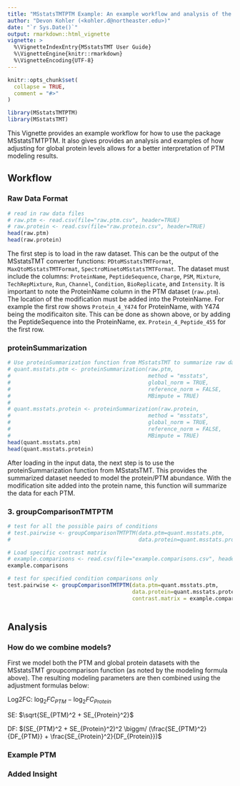 ---
title: "MSstatsTMTPTM Example: An example workflow and analysis of the MSstatsTMTPTM package"
author: "Devon Kohler (<kohler.d@northeaster.edu>)"
date: "`r Sys.Date()`"
output: rmarkdown::html_vignette
vignette: >
  %\VignetteIndexEntry{MSstatsTMT User Guide}
  %\VignetteEngine{knitr::rmarkdown}
  %\VignetteEncoding{UTF-8}
---

```{r setup, include=FALSE}
knitr::opts_chunk$set(
  collapse = TRUE,
  comment = "#>"
)
```

```{r}
library(MSstatsTMTPTM)
library(MSstatsTMT)
```

This Vignette provides an example workflow for how to use the package MSstatsTMTPTM. It also gives provides an analysis and examples of how adjusting for global protein levels allows for a better interpretation of PTM modeling results.

## Workflow

### Raw Data Format

```{r}
# read in raw data files
# raw.ptm <- read.csv(file="raw.ptm.csv", header=TRUE)
# raw.protein <- read.csv(file="raw.protein.csv", header=TRUE)
head(raw.ptm)
head(raw.protein)
```

The first step is to load in the raw dataset. This can be the output of the MSstatsTMT converter functions: `PDtoMSstatsTMTFormat`, `MaxQtoMSstatsTMTFormat`, `SpectroMinetoMSstatsTMTFormat`. The dataset must include the columns: `ProteinName`, `PeptideSequence`, `Charge`, `PSM`, `Mixture`, `TechRepMixture`, `Run`, `Channel`, `Condition`, `BioReplicate`, and `Intensity`. It is important to note the ProteinName column in the PTM dataset (`raw.ptm`). The location of the modification must be added into the ProteinName. For example the first row shows `Protein_4_Y474` for ProteinName, with Y474 being the modificaiton site. This can be done as shown above, or by adding the PeptideSequence into the ProteinName, ex. `Protein_4_Peptide_455` for the first row.


### proteinSummarization

``` {r}

# Use proteinSummarization function from MSstatsTMT to summarize raw data
# quant.msstats.ptm <- proteinSummarization(raw.ptm,
#                                           method = "msstats",
#                                           global_norm = TRUE,
#                                           reference_norm = FALSE,
#                                           MBimpute = TRUE)
# 
# quant.msstats.protein <- proteinSummarization(raw.protein,
#                                           method = "msstats",
#                                           global_norm = TRUE,
#                                           reference_norm = FALSE,
#                                           MBimpute = TRUE)
head(quant.msstats.ptm)
head(quant.msstats.protein)

```

After loading in the input data, the next step is to use the proteinSummarization function from MSstatsTMT. This provides the summarized dataset needed to model the protein/PTM abundance. With the modification site added into the protein name, this function will summarize the data for each PTM.


### 3. groupComparisonTMTPTM

``` {r}

# test for all the possible pairs of conditions
# test.pairwise <- groupComparisonTMTPTM(data.ptm=quant.msstats.ptm,
#                                        data.protein=quant.msstats.protein)

# Load specific contrast matrix
# example.comparisons <- read.csv(file="example.comparisons.csv", header=TRUE)
example.comparisons

# test for specified condition comparisons only
test.pairwise <- groupComparisonTMTPTM(data.ptm=quant.msstats.ptm,
                                       data.protein=quant.msstats.protein,
                                       contrast.matrix = example.comparisons)



```


## Analysis

### How do we combine models?

First we model both the PTM and global protein datasets with the MSstatsTMT groupcomparison function (as noted by the modeling formula above). The resulting modeling parameters are then combined using the adjustment formulas below:

Log2FC: $\log_2FC_{PTM} - \log_2FC_{Protein}$

SE: $\sqrt{SE_{PTM}^2 + SE_{Protein}^2}$

DF: $(SE_{PTM}^2 + SE_{Protein}^2)^2 \biggm/ (\frac{SE_{PTM}^2}{DF_{PTM}} + \frac{SE_{Protein}^2}{DF_{Protein}})$

### Example PTM

### Added Insight





